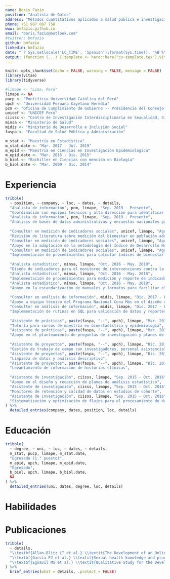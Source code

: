 ```yaml
---
name: Boris Fazio
position: "Analista de Datos"
address: "Métodos cuantitativos aplicados a salud pública e investigación biomédica"
phone: +51 987 807 758
www: bmfazio.github.io
email: "boris.fazio@outlook.com"
#twitter: bmfazio
github: bmfazio
linkedin: bmfazio
date: "`r Sys.setlocale('LC_TIME', 'Spanish');format(Sys.time(), '%B %Y')`"
output: (function (...) {;template <- here::here("cv-template.tex");vitae::cv_document(..., template = template, citation_package = "biblatex",latex_engine = "xelatex")})
---
```


```r
knitr::opts_chunk$set(echo = FALSE, warning = FALSE, message = FALSE)
library(vitae)
library(tidyverse)

#limape <- "Lima, Perú"
limape <- NA
pucp <- "Pontificia Universidad Católica del Perú"
upch <- "Universidad Peruana Cayetano Heredia"
pcm <- "Oficina de Cumplimiento de Gobierno -- Presidencia del Consejo de Ministros"
unicef <- "UNICEF Perú"
ciisss <- "Centro de Investigación Interdisciplinaria en Sexualidad, Sida y Sociedad"
minsa <- "Ministerio de Salud"
midis <- "Ministerio de Desarrollo e Inclusión Social"
faspa <- "Facultad de Salud Pública y Administración"

m_stat <- "Maestría en Estadística"
m_stat.date <- "Mar. 2017 - Jul. 2019"
m_epid <- "Maestría en Ciencias en Investigación Epidemiológica"
m_epid.date <- "Mar. 2015 - Dic. 2015"
b_biol <- "Bachiller en Ciencias con mención en Biología"
b_biol.date <- "Mar. 2009 - Dic. 2014"


```

# Experiencia

```r
tribble(
  ~ position, ~ company, ~ loc, ~ dates, ~ details,
  "Analista de información", pcm, limape, "Sep. 2019 - Presente",
  "Coordinación con equipos técnicos y alta dirección para identificar y resolver cuellos de botella en intervenciones sanitarias priorizadas",
  "Analista de información", pcm, limape, "Sep. 2019 - Presente",
  "Análisis de bases de datos administrativas y encuestas nacionales para el monitoreo de la ejecución e impacto de intervenciones priorizadas",
  
  "Consultor en medición de indicadores sociales", unicef, limape, "Ago. 2018 - Jul. 2019",
  "Revisión de literatura sobre medición del bienestar en población adolescente",
  "Consultor en medición de indicadores sociales", unicef, limape, "Ago. 2018 - Jul. 2019",
  "Apoyo en la adaptación de la metodología del Índice de Desarrollo Humano para la medición del bienestar adolescente",
  "Consultor en medición de indicadores sociales", unicef, limape, "Ago. 2018 - Jul. 2019",
  "Implementación de procedimientos para calcular índices de bienestar adolescente a partir de encuestas nacionales y datos administrativos",
  
  "Analista estadístico", minsa, limape, "Oct. 2016 - May. 2018",
  "Diseño de indicadores para el monitoreo de intervenciones contra la anemia materno-infantil",
  "Analista estadístico", minsa, limape, "Oct. 2016 - May. 2018",
  "Implementación de procedimientos para medición y reporte de indicadores empleando Python, R y SQL",
  "Analista estadístico", minsa, limape, "Oct. 2016 - May. 2018",
  "Apoyo en la estandarización de manuales y formatos para facilitar el registro de información",
  
  "Consultor en análisis de información", midis, limape, "Dic. 2017 - Feb. 2018",
  "Apoyo a equipo técnico del Programa Nacional Cuna Más en el diseño de indicadores clave de desempeño",
  "Consultor en análisis de información", midis, limape, "Dic. 2017 - Feb. 2018",
  "Implementación de rutinas en SQL para validación de datos y reportes de indicadores",
  
  "Asistente de prácticas", paste(faspa, "--", upch), limape, "Mar. 2017 - Dic. 2017",
  "Tutoría para cursos de maestría en bioestadística y epidemiología",
  "Asistente de prácticas", paste(faspa, "--", upch), limape, "Mar. 2017 - Dic. 2017",
  "Apoyo en el planteamiento de preguntas de investigación y planes de análisis para tesis de maestría",
  
  "Asistente de proyectos", paste(faspa, "--", upch), limape, "Dic. 2014 - Dic. 2016",
  "Gestión de trabajo de campo con investigadores, personal asistencial y pacientes",
  "Asistente de proyectos", paste(faspa, "--", upch), limape, "Dic. 2014 - Dic. 2016",
  "Limpieza de datos y análisis descriptivo",
  "Asistente de proyectos", paste(faspa, "--", upch), limape, "Dic. 2014 - Dic. 2016",
  "Levantamiento de información de historias clínicas",
  
  "Asistente de investigación", ciisss, limape, "Sep. 2015 - Oct. 2016",
  "Apoyo en el diseño y redacción de planes de análisis estadístico",
  "Asistente de investigación", ciisss, limape, "Sep. 2015 - Oct. 2016",
  "Monitoreo de retención y calidad de datos en estudios de cohorte",
  "Asistente de investigación", ciisss, limape, "Sep. 2015 - Oct. 2016",
  "Sistematización y optimización de flujos para el procesamiento de datos"
) %>% 
  detailed_entries(company, dates, position, loc, details)
```

# Educación

```r
tribble(
  ~ degree, ~ uni, ~ loc, ~ dates, ~ details,
  m_stat, pucp, limape, m_stat.date,
  "Egresado (1.° puesto)",
  m_epid, upch, limape, m_epid.date,
  "Egresado",
  b_biol, upch, limape, b_biol.date,
  NA
) %>% 
  detailed_entries(uni, dates, degree, loc, details)
```

# Habilidades

\begin{cvskills}
\cvskill{Epidemiología}{Análisis de ensayos clínicos, cálculo de poder, métodos de inferencia causal, validación de instrumentos}
\cvskill{Métodos estadísticos}{Modelos de regresión para datos con correlación espacial y/o longitudinal, análisis de sobrevivencia, modelamiento con ecuaciones estructurales, técnicas de muestreo avanzadas}
\cvskill{Programación}{R, SQL, Python}
\cvskill{Idiomas}{Español, Inglés}
\end{cvskills}

\pagebreak

# Publicaciones

```r
tribble(
  ~ details,
  "\\textbf{Allan-Blitz LT et al.} \\textit{The Development of an Online Risk Calculator for the Prediction of Future Syphilis among a High-Risk Cohort of Men Who Have Sex with Men and Transgender Women in Lima, Peru.} Sexual Health, 2018.",
  "\\textbf{García PJ et al.} \\textit{Sexual health knowledge and practices and STI/HIV prevalence among long-distance truck drivers in Peru.} SAGE Open Medicine, 2017.",
  "\\textbf{Egoavil MS et al.} \\textit{Qualitative Study for the Development of a Telemedicine System in Palliative Care.} Palliative Medicine and Hospice Care, 2017."
) %>%
  brief_entries(what = details, .protect = FALSE)
```